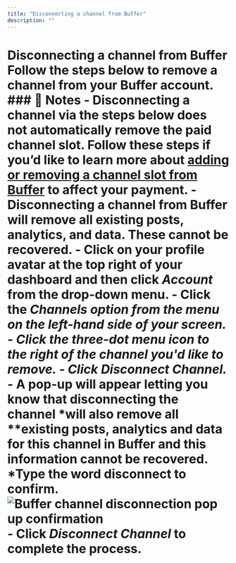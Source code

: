 ```yaml
---
title: "Disconnecting a channel from Buffer"
description: ""
---
```


# Disconnecting a channel from Buffer Follow the steps below to remove a channel from your Buffer account. ### 📝 Notes - Disconnecting a channel via the steps below does not automatically remove the paid channel slot. Follow these steps if you’d like to learn more about [adding or removing a channel slot from Buffer](https://buffer.helpscoutdocs.com/article/539-adding-or-removing-a-channel-slot-from-buffer) to affect your payment. - Disconnecting a channel from Buffer will remove all existing posts, analytics, and data. These cannot be recovered. - Click on your profile avatar at the top right of your dashboard and then click ***Account*** from the drop-down menu. - Click the ***Channels ***option from the menu on the left-hand side of your screen. - Click the three-dot menu icon to the right of the channel you'd like to remove. - Click ***Disconnect Channel******.*** - A pop-up will appear letting you know that disconnecting the channel *will also remove all **existing posts, analytics and data for this channel in Buffer and this information cannot be recovered. *Type the word **disconnect** to confirm. ![Buffer channel disconnection pop up confirmation](//d33v4339jhl8k0.cloudfront.net/docs/assets/64cb6cf86d4a3e191f237e66/images/682f5fe79cb4a324e4db2e3a/file-sdYISC3fAx.jpg) - Click ***Disconnect Channel*** to complete the process.